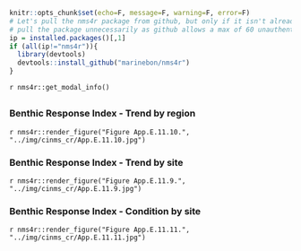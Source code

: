 ```r
knitr::opts_chunk$set(echo=F, message=F, warning=F, error=F)
# Let's pull the nms4r package from github, but only if it isn't already installed. We don't want to
# pull the package unnecessarily as github allows a max of 60 unauthenticated requests per hour.
ip = installed.packages()[,1]
if (all(ip!="nms4r")){
  library(devtools)
  devtools::install_github("marinebon/nms4r")
}
```

`r nms4r::get_modal_info()`

## {.tabset}

### Benthic Response Index - Trend by region

`r nms4r::render_figure("Figure App.E.11.10.", "../img/cinms_cr/App.E.11.10.jpg")`

### Benthic Response Index - Trend by site

`r nms4r::render_figure("Figure App.E.11.9.", "../img/cinms_cr/App.E.11.9.jpg")`

### Benthic Response Index - Condition by site

`r nms4r::render_figure("Figure App.E.11.11.", "../img/cinms_cr/App.E.11.11.jpg")`
